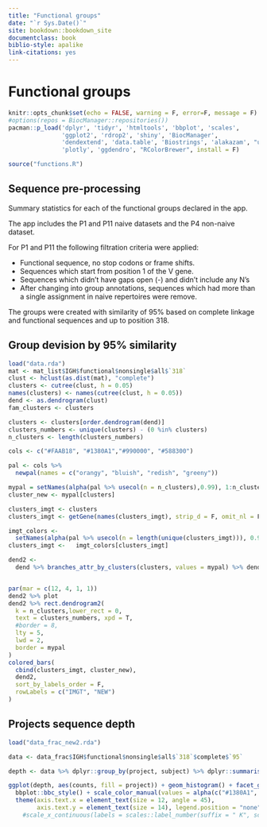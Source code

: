 ```yaml
---
title: "Functional groups"
date: "`r Sys.Date()`"
site: bookdown::bookdown_site
documentclass: book
biblio-style: apalike
link-citations: yes
---
```

# Functional groups

```r
knitr::opts_chunk$set(echo = FALSE, warning = F, error=F, message = F)
#options(repos = BiocManager::repositories())
pacman::p_load('dplyr', 'tidyr', 'htmltools', 'bbplot', 'scales',
               'ggplot2', 'rdrop2', 'shiny', 'BiocManager',
               'dendextend', 'data.table', 'Biostrings', 'alakazam', "unikn", 
               'plotly', 'ggdendro', "RColorBrewer", install = F)
```

```r
source("functions.R")
```

## Sequence pre-processing

Summary statistics for each of the functional groups declared in the app.

The app includes the P1 and P11 naive datasets and the P4 non-naive dataset.

For P1 and P11 the following filtration criteria were applied:

* Functional sequence, no stop codons or frame shifts.
* Sequences which start from position 1 of the V gene.
* Sequences which didn't have gaps open (-) and didn't include any N's
* After changing into group annotations, sequences which had more than a single assignment in naive repertoires were remove.

The groups were created with similarity of 95% based on complete linkage and functional sequences and up to position 318.

## Group devision by 95% similarity

```r
load("data.rda")
mat <- mat_list$IGH$functional$nonsingle$all$`318`
clust <- hclust(as.dist(mat), "complete")
clusters <- cutree(clust, h = 0.05)
names(clusters) <- names(cutree(clust, h = 0.05))
dend <- as.dendrogram(clust)
fam_clusters <- clusters

clusters <- clusters[order.dendrogram(dend)]
clusters_numbers <- unique(clusters) - (0 %in% clusters)
n_clusters <- length(clusters_numbers)

cols <- c("#FAAB18", "#1380A1","#990000", "#588300")

pal <- cols %>% 
  newpal(names = c("orangy", "bluish", "redish", "greeny"))

mypal = setNames(alpha(pal %>% usecol(n = n_clusters),0.99), 1:n_clusters) 
cluster_new <- mypal[clusters]

clusters_imgt <- clusters
clusters_imgt <- getGene(names(clusters_imgt), strip_d = F, omit_nl = F)

imgt_colors <-
  setNames(alpha(pal %>% usecol(n = length(unique(clusters_imgt))), 0.99), sort(unique(clusters_imgt)))
clusters_imgt <-   imgt_colors[clusters_imgt]

dend2 <-
  dend %>% branches_attr_by_clusters(clusters, values = mypal) %>% dendextend::set("labels_cex", 0.9)


par(mar = c(12, 4, 1, 1))
dend2 %>% plot
dend2 %>% rect.dendrogram2(
  k = n_clusters,lower_rect = 0,
  text = clusters_numbers, xpd = T,
  #border = 8,
  lty = 5,
  lwd = 2,
  border = mypal
)
colored_bars(
  cbind(clusters_imgt, cluster_new),
  dend2,
  sort_by_labels_order = F,
  rowLabels = c("IMGT", "NEW")
)
```


## Projects sequence depth

```r
load("data_frac_new2.rda")

data <- data_frac$IGH$functional$nonsingle$all$`318`$complete$`95`

depth <- data %>% dplyr::group_by(project, subject) %>% dplyr::summarise(counts = sum(count))

ggplot(depth, aes(counts, fill = project)) + geom_histogram() + facet_grid(.~project) + 
  bbplot::bbc_style() + scale_color_manual(values = alpha(c("#1380A1", "#FAAB18", "#990000"),0.99)) +
  theme(axis.text.x = element_text(size = 12, angle = 45), 
        axis.text.y = element_text(size = 14), legend.position = "none") #+
  	#scale_x_continuous(labels = scales::label_number(suffix = " K", scale = 1e-5)) # millions

```

